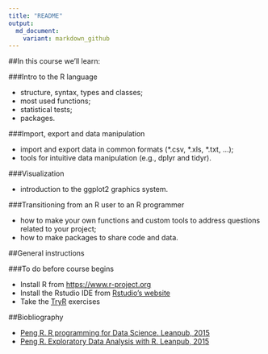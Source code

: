 ```yaml
---
title: "README"
output: 
  md_document:
    variant: markdown_github
---
```


##In this course we'll learn:

###Intro to the R language
 
* structure, syntax, types and classes;
* most used functions;
* statistical tests;
* packages.

###Import, export and data manipulation

* import and export data in common formats (\*.csv, \*.xls, \*.txt, …);
* tools for intuitive data manipulation (e.g., dplyr and tidyr).

###Visualization 

* introduction to the ggplot2 graphics system.

###Transitioning from an R user to an R programmer

* how to make your own functions and custom tools to address questions related to your project;
* how to make packages to share code and data. 


##General instructions

###To do before course begins

* Install R from [https://www.r-project.org](https://www.r-project.org)
* Install the Rstudio IDE from [Rstudio's website](https://www.rstudio.com/products/RStudio/#Desktop)
* Take the [TryR](http://tryr.codeschool.com) exercises

##Biobliography

* [Peng R. R programming for Data Science. Leanpub, 2015](https://leanpub.com/rprogramming)
* [Peng R. Exploratory Data Analysis with R. Leanpub, 2015](https://leanpub.com/exdata)